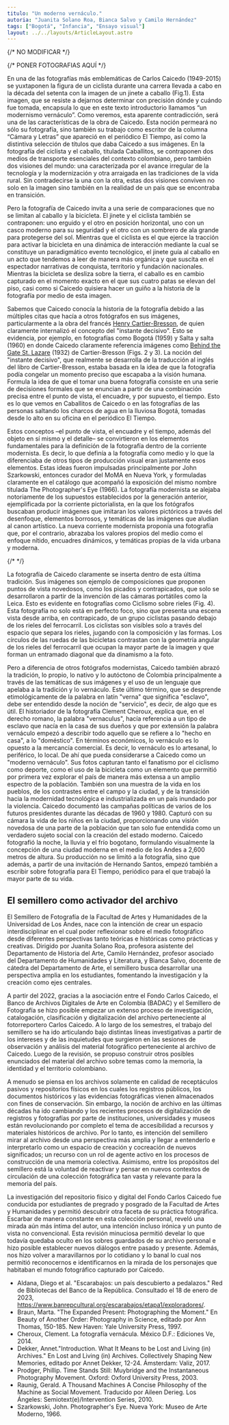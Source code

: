 ```yaml
---
titulo: "Un moderno vernáculo."
autoria: "Juanita Solano Roa, Bianca Salvo y Camilo Hernández"
tags: ["Bogotá", "Infancia", "Ensayo visual"]
layout: ../../layouts/ArticleLayout.astro
---
```


{/* NO MODIFICAR */}

{/* PONER FOTOGRAFIAS AQUÍ */}

En una de las fotografías más emblemáticas de Carlos Caicedo (1949-2015) se yuxtaponen la figura de un ciclista durante una carrera llevada a cabo en la década del setenta con la imagen de un jinete a caballo (Fig.1). Esta imagen, que se resiste a dejarnos determinar con precisión dónde y cuándo fue tomada, encapsula lo que en este texto introductorio llamamos “un modernismo vernáculo”. Como veremos, esta aparente contradicción, será una de las características de la obra de Caicedo. Esta noción permeará no sólo su fotografía, sino también su trabajo como escritor de la columna “Cámara y Letras” que apareció en el periódico El Tiempo, así como la distintiva selección de títulos que daba Caicedo a sus imágenes. En la fotografía del ciclista y el caballo, titulada Caballitos, se contraponen dos medios de transporte esenciales del contexto colombiano, pero también dos visiones del mundo: una caracterizada por el avance irregular de la tecnología y la modernización y otra arraigada en las tradiciones de la vida rural. Sin contradecirse la una con la otra, estas dos visiones conviven no solo en la imagen sino también en la realidad de un país que se encontraba en transición.

<Fotografia
  foto={bicicletas}
  titulo="Figura 1"
  descripcion="Carlos Caicedo, Caballitos, 1969"
/>

Pero la fotografía de Caicedo invita a una serie de comparaciones que no se limitan al caballo y la bicicleta. El jinete y el ciclista también se contraponen: uno erguido y el otro en posición horizontal, uno con un casco moderno para su seguridad y el otro con un sombrero de ala grande para protegerse del sol. Mientras que el ciclista es el que ejerce la tracción para activar la bicicleta en una dinámica de interacción mediante la cual se constituye un paradigmático evento tecnológico, el jinete guía al caballo en un acto que tendemos a leer de manera más orgánica y que suscita en el espectador narrativas de conquista, territorio y fundación nacionales.<NotaAlPie numero="1" contenido="Gerald Raunig, A Thousand Machines A Concise Philosophy of the Machine as Social Movement, trad. Aileen Derieg (Los Ángeles: Semiotext(e)/Intervention Series, 2010), p. 3." /> Mientras la bicicleta se desliza sobre la tierra, el caballo es en cambio capturado en el momento exacto en el que sus cuatro patas se elevan del piso, casi como si Caicedo quisiera hacer un guiño a la historia de la fotografía por medio de esta imagen.<NotaAlPie numero="2" contenido="Dentro de la historia de la fotografía es muy famoso el episodio del fotógrafo Eadweard Muybridge al lograr capturar por primera vez en 1878 un caballo en movimiento, justo en el instante en que eleva las cuatro patas del suelo al estar galopando. Para más información sobre esto véase: Phillip Prodger, Time Stands Still: Muybridge and the Instantaneous Photography Movement (Oxford: Oxford University Press, 2003) y Marta Braun, “The Expanded Present: Photographing the Moment,” en Beauty of Another Order: Photography in Science, editado por Ann Thomas, 150-158 (New Haven: Yale University Press, 1997)." />

Sabemos que Caicedo conocía la historia de la fotografía debido a las múltiples citas que hacía a otros fotógrafos en sus imágenes, particularmente a la obra del francés [Henry Cartier-Bresson](https://www.magnumphotos.com/photographer/henri-cartier-bresson/), de quien claramente internalizó el concepto del "instante decisivo". Esto se evidencia, por ejemplo, en fotografías como Bogotá (1959) y Salta y salta (1960) en donde Caicedo claramente referencia imágenes como [Behind the Gate St. Lazare](https://www.moma.org/collection/works/98333) (1932) de Cartier-Bresson (Figs. 2 y 3). La noción del "instante decisivo", que realmente se desarrolla de la traducción al inglés del libro de Cartier-Bresson, estaba basada en la idea de que la fotografía podía congelar un momento preciso que escapaba a la visión humana.<NotaAlPie numero="3" contenido="El libro original a partir del cual se desarrolla esta idea fue titulado por Cartier-Bresson en francés Images à la Sauvette (1952) que se traduce en algo así como “imágenes en la carrera”, pero este título fue traducido al inglés como “The Decisive Moment” y de allí se desarrolla la nueva lectura del concepto." /> Formula la idea de que el tomar una buena fotografía consiste en una serie de decisiones formales que se enuncian a partir de una combinación precisa entre el punto de vista, el encuadre, y por supuesto, el tiempo. Esto es lo que vemos en Caballitos de Caicedo o en las fotografías de las personas saltando los charcos de agua en la lluviosa Bogotá, tomadas desde lo alto en su oficina en el periódico El Tiempo.

<Fotografia
  foto={bicicletas}
  titulo="Figura 2"
  descripcion="Carlos Caicedo, Bogotá, 1959"
/>

<Fotografia
  foto={bicicletas}
  titulo="Figura 3"
  descripcion="Carlos Caicedo, Salta y salta, 1960"
/>

Estos conceptos –el punto de vista, el encuadre y el tiempo, además del objeto en sí mismo y el detalle– se convirtieron en los elementos fundamentales para la definición de la fotografía dentro de la corriente modernista. Es decir, lo que definía a la fotografía como medio y lo que la diferenciaba de otros tipos de producción visual eran justamente esos elementos. Estas ideas fueron impulsadas principalmente por John Szarkowski, entonces curador del MoMA en Nueva York, y formuladas claramente en el catálogo que acompañó la exposición del mismo nombre titulada The Photographer's Eye (1966).<NotaAlPie numero="4" contenido="John Szarkowski, Photographer´s Eye (Nueva York: Museo de Arte Moderno, 1966)." /> La fotografía modernista se alejaba notoriamente de los supuestos establecidos por la generación anterior, ejemplificada por la corriente pictorialista, en la que los fotógrafos buscaban producir imágenes que imitaran los valores pictóricos a través del desenfoque, elementos borrosos, y temáticas de las imágenes que aludían al canon artístico. La nueva corriente modernista proponía una fotografía que, por el contrario, abrazaba los valores propios del medio como el enfoque nítido, encuadres dinámicos, y temáticas propias de la vida urbana y moderna.

{/* <Destacado contenido="A diferencia de otros fotógrafos modernistas, Caicedo también abrazó la tradición, lo propio, lo nativo y lo autóctono de Colombia principalmente a través de las temáticas de sus imágenes y el uso de un lenguaje que apelaba a la tradición y lo vernáculo." /> */}

La fotografía de Caicedo claramente se inserta dentro de esta última tradición. Sus imágenes son ejemplo de composiciones que proponen puntos de vista novedosos, como los picados y contrapicados, que solo se desarrollaron a partir de la invención de las cámaras portátiles como la Leica. Esto es evidente en fotografías como Ciclismo sobre rieles (Fig. 4). Esta fotografía no solo está en perfecto foco, sino que presenta una escena vista desde arriba, en contrapicado, de un grupo ciclistas pasando debajo de los rieles del ferrocarril. Los ciclistas son visibles solo a través del espacio que separa los rieles, jugando con la composición y las formas. Los círculos de las ruedas de las bicicletas contrastan con la geometría angular de los rieles del ferrocarril que ocupan la mayor parte de la imagen y que forman un entramado diagonal que da dinamismo a la foto.

<Fotografia
  foto={bicicletas}
  titulo="Figura 4"
  descripcion="Carlos Caicedo, Ciclismo sobre rieles, s.f."
/>

Pero a diferencia de otros fotógrafos modernistas, Caicedo también abrazó la tradición, lo propio, lo nativo y lo autóctono de Colombia principalmente a través de las temáticas de sus imágenes y el uso de un lenguaje que apelaba a la tradición y lo vernáculo. Este último término, que se desprende etimológicamente de la palabra en latín "verna" que significa "esclavo", debe ser entendido desde la noción de "servicio", es decir, de algo que es útil. El historiador de la fotografía Clement Cheroux, explica que, en el derecho romano, la palabra "vernaculus", hacía referencia a un tipo de esclavo que nacía en la casa de sus dueños y que por extensión la palabra vernáculo empezó a describir todo aquello que se refiere a lo "hecho en casa", a lo "doméstico".<NotaAlPie numero="5" contenido="Clement Cheroux, La fotografía vernácula (México D.F.: Ediciones Ve, 2014), 12." /> En términos económicos, lo vernáculo es lo opuesto a la mercancía comercial. Es decir, lo vernáculo es lo artesanal, lo periférico, lo local. De ahí que pueda considerarse a Caicedo como un "moderno vernáculo". Sus fotos capturan tanto el fanatismo por el ciclismo como deporte, como el uso de la bicicleta como un elemento que permitió por primera vez explorar el país de manera más extensa a un amplio espectro de la población.<NotaAlPie numero="6" contenido="Véase la exposición y el interactivo “Escarabajos: un país descubierto a pedalazos” de la Red de Bibliotecas del Banco de la República. Diego Aldana, et al, “Escarabajos: un país descubierto a pedalazos,” consultado el 18 de enero de 2023, https://www.banrepcultural.org/escarabajos/etapa1/exploradores/." /> También son una muestra de la vida en los pueblos, de los contrastes entre el campo y la ciudad, y de la transición hacia la modernidad tecnológica e industrializada en un país inundado por la violencia. Caicedo documentó las campañas políticas de varios de los futuros presidentes durante las décadas de 1960 y 1980.<NotaAlPie numero="7" contenido="En el archivo del BADAC de la Universidad de los Andes se han registrado las campañas presidenciales de Carlos LLeras Restrepo, Misael Pastrana Borrero, Alfonso López Michelsen y Julio César Turbay Ayala." /> Capturó con su cámara la vida de los niños en la ciudad, proporcionando una visión novedosa de una parte de la población que tan solo fue entendida como un verdadero sujeto social con la creación del estado moderno. Caicedo fotografió la noche, la lluvia y el frío bogotano, formulando visualmente la concepción de una ciudad moderna en el medio de los Andes a 2,600 metros de altura. Su producción no se limitó a la fotografía, sino que además, a partir de una invitación de Hernando Santos, empezó también a escribir sobre fotografía para El Tiempo, periódico para el que trabajó la mayor parte de su vida.

## El semillero como activador del archivo

El Semillero de Fotografía de la Facultad de Artes y Humanidades de la Universidad de Los Andes, nace con la intención de crear un espacio interdisciplinar en el cual poder reflexionar sobre el medio fotográfico desde diferentes perspectivas tanto teóricas e históricas como prácticas y creativas. Dirigido por Juanita Solano Roa, profesora asistente del Departamento de Historia del Arte, Camilo Hernández, profesor asociado del Departamento de Humanidades y Literatura, y Bianca Salvo, docente de cátedra del Departamento de Arte, el semillero busca desarrollar una perspectiva amplia en los estudiantes, fomentando la investigación y la creación como ejes centrales.

A partir del 2022, gracias a la asociación entre el Fondo Carlos Caicedo, el Banco de Archivos Digitales de Arte en Colombia (BADAC) y el Semillero de Fotografía se hizo posible empezar un extenso proceso de investigación, catalogación, clasificación y digitalización del archivo perteneciente al fotorreportero Carlos Caicedo. A lo largo de los semestres, el trabajo del semillero se ha ido articulando bajo distintas líneas investigativas a partir de los intereses y de las inquietudes que surgieron en las sesiones de observación y análisis del material fotográfico perteneciente al archivo de Caicedo. Luego de la revisión, se propuso construir otros posibles enunciados del material del archivo sobre temas como la memoria, la identidad y el territorio colombiano.

A menudo se piensa en los archivos solamente en calidad de receptáculos pasivos y repositorios físicos en los cuales los registros públicos, los documentos históricos y las evidencias fotográficas vienen almacenados con fines de conservación. Sin embargo, la noción de archivo en las últimas décadas ha ido cambiando y los recientes procesos de digitalización de registros y fotografías por parte de instituciones, universidades y museos están revolucionando por completo el tema de accesibilidad a recursos y materiales históricos de archivo.<NotaAlPie numero="8" contenido="Annet Dekker, “Introduction. What It Means to be Lost and Living (in) Archives”, en Lost and Living (in) Archives. Collectively Shaping New Memories, editado por Annet Dekker, (Amsterdam: Valiz, 2017), 14-15." /> Por lo tanto, es intención del semillero mirar al archivo desde una perspectiva más amplia y llegar a entenderlo e interpretarlo como un espacio de creación y cocreación de nuevos significados; un recurso con un rol de agente activo en los procesos de construcción de una memoria colectiva. Asimismo, entre los propósitos del semillero está la voluntad de reactivar y pensar en nuevos contextos de circulación de una colección fotográfica tan vasta y relevante para la memoria del país.

La investigación del repositorio físico y digital del Fondo Carlos Caicedo fue conducida por estudiantes de pregrado y posgrado de la Facultad de Artes y Humanidades y permitió descubrir otra faceta de su práctica fotográfica. Escarbar de manera constante en esta colección personal, reveló una mirada aún más íntima del autor, una intención incluso irónica y un punto de vista no convencional. Esta revisión minuciosa permitió develar lo que todavía quedaba oculto en los sobres guardados de su archivo personal e hizo posible establecer nuevos diálogos entre pasado y presente. Además, nos hizo volver a maravillarnos por lo cotidiano y lo banal lo cual nos permitió reconocernos e identificarnos en la mirada de los personajes que habitaban el mundo fotográfico capturado por Caicedo.
<Final />


<Bibliografia />

- Aldana, Diego et al. "Escarabajos: un país descubierto a pedalazos."
Red de Bibliotecas del Banco de la República. Consultado el 18 de enero de 2023, https://www.banrepcultural.org/escarabajos/etapa1/exploradores/.
- Braun, Marta. "The Expanded Present: Photographing the Moment." En Beauty of Another Order: Photography in Science, editado por Ann Thomas, 150-185. New Haven: Yale University Press, 1997.
- Cheroux, Clement. La fotografía vernácula. México D.F.: Ediciones Ve, 2014.
- Dekker, Annet."Introduction. What It Means to be Lost and Living (in) Archives." En Lost
and Living (in) Archives. Collectively Shaping New Memories, editado por Annet Dekker,
12-24. Ámsterdam: Valiz, 2017.
- Prodger, Phillip. Time Stands Still: Muybridge and the Instantaneous Photography Movement. Oxford: Oxford University Press, 2003.
- Raunig, Gerald. A Thousand Machines A Concise Philosophy of the Machine as Social
Movement. Traducido por Aileen Derieg. Los Ángeles: Semiotext(e)/Intervention Series, 2010.
- Szarkowski, John. Photographer's Eye. Nueva York: Museo de Arte Moderno, 1966.
